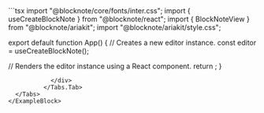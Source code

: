 
<ExampleBlock name="basic/ariakit" path="examples/01-basic/09-ariakit">
  <Tabs items={["App.tsx"]}>
    <Tabs.Tab>
            <div className={"max-h-96 overflow-auto rounded-lg overscroll-contain"}>
```tsx 
import "@blocknote/core/fonts/inter.css";
import { useCreateBlockNote } from "@blocknote/react";
import { BlockNoteView } from "@blocknote/ariakit";
import "@blocknote/ariakit/style.css";

export default function App() {
  // Creates a new editor instance.
  const editor = useCreateBlockNote();

  // Renders the editor instance using a React component.
  return <BlockNoteView editor={editor} />;
}

```
            </div>
          </Tabs.Tab>
  </Tabs>
</ExampleBlock>